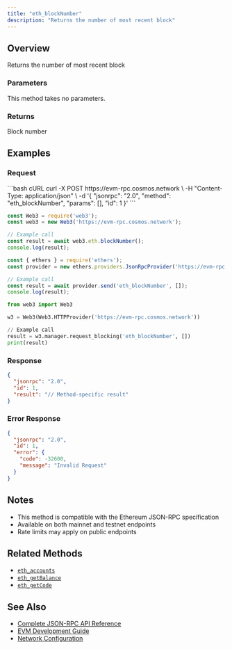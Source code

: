 ```yaml
---
title: "eth_blockNumber"
description: "Returns the number of most recent block"
---
```


## Overview

Returns the number of most recent block

### Parameters

This method takes no parameters.

### Returns

Block number

## Examples

### Request

<CodeGroup>
```bash cURL
curl -X POST https://evm-rpc.cosmos.network \
  -H "Content-Type: application/json" \
  -d '{
    "jsonrpc": "2.0",
    "method": "eth_blockNumber",
    "params": [],
    "id": 1
  }'
```

```javascript JavaScript (Web3.js)
const Web3 = require('web3');
const web3 = new Web3('https://evm-rpc.cosmos.network');

// Example call
const result = await web3.eth.blockNumber();
console.log(result);
```

```javascript JavaScript (Ethers.js)
const { ethers } = require('ethers');
const provider = new ethers.providers.JsonRpcProvider('https://evm-rpc.cosmos.network');

// Example call
const result = await provider.send('eth_blockNumber', []);
console.log(result);
```

```python Python (Web3.py)
from web3 import Web3

w3 = Web3(Web3.HTTPProvider('https://evm-rpc.cosmos.network'))

// Example call
result = w3.manager.request_blocking('eth_blockNumber', [])
print(result)
```
</CodeGroup>

### Response

```json
{
  "jsonrpc": "2.0",
  "id": 1,
  "result": "// Method-specific result"
}
```

### Error Response

```json
{
  "jsonrpc": "2.0",
  "id": 1,
  "error": {
    "code": -32600,
    "message": "Invalid Request"
  }
}
```

## Notes

- This method is compatible with the Ethereum JSON-RPC specification
- Available on both mainnet and testnet endpoints
- Rate limits may apply on public endpoints

## Related Methods

- [`eth_accounts`](./eth_accounts)
- [`eth_getBalance`](./eth_getBalance)
- [`eth_getCode`](./eth_getCode)

## See Also

- [Complete JSON-RPC API Reference](../index)
- [EVM Development Guide](/docs/evm/developers)
- [Network Configuration](/docs/evm/developers/local-setup)

